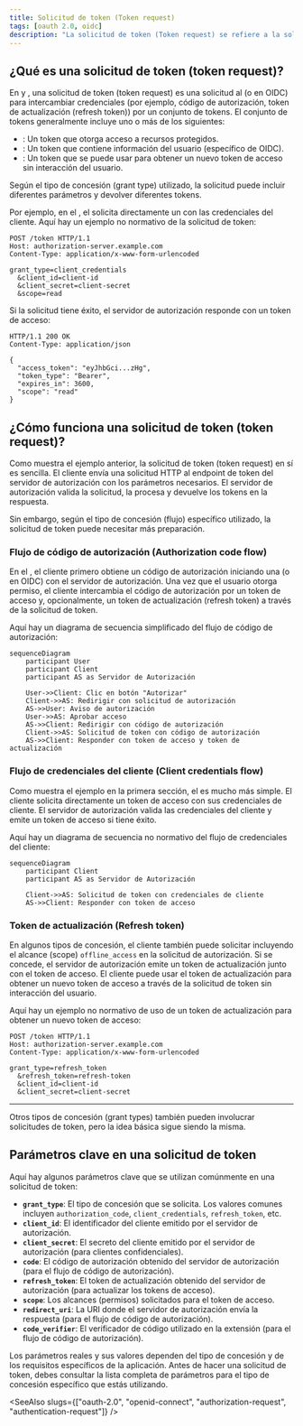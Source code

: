 ```yaml
---
title: Solicitud de token (Token request)
tags: [oauth 2.0, oidc]
description: "La solicitud de token (Token request) se refiere a la solicitud de OAuth 2.0 para intercambiar credenciales (por ejemplo, código de autorización, token de actualización (refresh token)) por un conjunto de tokens, que generalmente incluye uno o más de los siguientes: token de acceso (access token), ID token o token de actualización (refresh token)."
---
```


## ¿Qué es una solicitud de token (token request)?

En <Ref slug="oauth-2.0" /> y <Ref slug="openid-connect" />, una solicitud de token (token request) es una solicitud al <Ref slug="authorization-server" /> (o <Ref slug="openid-connect" headingId="openid-provider-op" /> en OIDC) para intercambiar credenciales (por ejemplo, código de autorización, token de actualización (refresh token)) por un conjunto de tokens. El conjunto de tokens generalmente incluye uno o más de los siguientes:

- <Ref slug="access-token" />: Un token que otorga acceso a recursos protegidos.
- <Ref slug="id-token" />: Un token que contiene información del usuario (específico de OIDC).
- <Ref slug="refresh-token" />: Un token que se puede usar para obtener un nuevo token de acceso sin interacción del usuario.

Según el <Ref slug="oauth-2.0-grant">tipo de concesión (grant type)</Ref> utilizado, la solicitud puede incluir diferentes parámetros y devolver diferentes tokens.

Por ejemplo, en el <Ref slug="client-credentials-flow" />, el <Ref slug="client" /> solicita directamente un <Ref slug="access-token" /> con las credenciales del cliente. Aquí hay un ejemplo no normativo de la solicitud de token:

```http
POST /token HTTP/1.1
Host: authorization-server.example.com
Content-Type: application/x-www-form-urlencoded

grant_type=client_credentials
  &client_id=client-id
  &client_secret=client-secret
  &scope=read
```

Si la solicitud tiene éxito, el servidor de autorización responde con un token de acceso:

```http
HTTP/1.1 200 OK
Content-Type: application/json

{
  "access_token": "eyJhbGci...zHg",
  "token_type": "Bearer",
  "expires_in": 3600,
  "scope": "read"
}
```

## ¿Cómo funciona una solicitud de token (token request)?

Como muestra el ejemplo anterior, la solicitud de token (token request) en sí es sencilla. El cliente envía una solicitud HTTP al endpoint de token del servidor de autorización con los parámetros necesarios. El servidor de autorización valida la solicitud, la procesa y devuelve los tokens en la respuesta.

Sin embargo, según el tipo de concesión (flujo) específico utilizado, la solicitud de token puede necesitar más preparación.

### Flujo de código de autorización (Authorization code flow)

En el <Ref slug="authorization-code-flow" />, el cliente primero obtiene un código de autorización iniciando una <Ref slug="authorization-request" /> (o <Ref slug="authentication-request" /> en OIDC) con el servidor de autorización. Una vez que el usuario otorga permiso, el cliente intercambia el código de autorización por un token de acceso y, opcionalmente, un token de actualización (refresh token) a través de la solicitud de token.

Aquí hay un diagrama de secuencia simplificado del flujo de código de autorización:

```mermaid
sequenceDiagram
    participant User
    participant Client
    participant AS as Servidor de Autorización

    User->>Client: Clic en botón "Autorizar"
    Client->>AS: Redirigir con solicitud de autorización
    AS->>User: Aviso de autorización
    User->>AS: Aprobar acceso
    AS->>Client: Redirigir con código de autorización
    Client->>AS: Solicitud de token con código de autorización
    AS->>Client: Responder con token de acceso y token de actualización
```

### Flujo de credenciales del cliente (Client credentials flow)

Como muestra el ejemplo en la primera sección, el <Ref slug="client-credentials-flow" /> es mucho más simple. El cliente solicita directamente un token de acceso con sus credenciales de cliente. El servidor de autorización valida las credenciales del cliente y emite un token de acceso si tiene éxito.

Aquí hay un diagrama de secuencia no normativo del flujo de credenciales del cliente:

```mermaid
sequenceDiagram
    participant Client
    participant AS as Servidor de Autorización

    Client->>AS: Solicitud de token con credenciales de cliente
    AS->>Client: Responder con token de acceso
```

### Token de actualización (Refresh token)

En algunos tipos de concesión, el cliente también puede solicitar <Ref slug="offline-access" /> incluyendo el alcance (scope) `offline_access` en la solicitud de autorización. Si se concede, el servidor de autorización emite un token de actualización junto con el token de acceso. El cliente puede usar el token de actualización para obtener un nuevo token de acceso a través de la solicitud de token sin interacción del usuario.

Aquí hay un ejemplo no normativo de uso de un token de actualización para obtener un nuevo token de acceso:

```http
POST /token HTTP/1.1
Host: authorization-server.example.com
Content-Type: application/x-www-form-urlencoded

grant_type=refresh_token
  &refresh_token=refresh-token
  &client_id=client-id
  &client_secret=client-secret
```

---

Otros <Ref slug="oauth-2.0-grant">tipos de concesión (grant types)</Ref> también pueden involucrar solicitudes de token, pero la idea básica sigue siendo la misma.

## Parámetros clave en una solicitud de token

Aquí hay algunos parámetros clave que se utilizan comúnmente en una solicitud de token:

- **`grant_type`**: El tipo de concesión que se solicita. Los valores comunes incluyen `authorization_code`, `client_credentials`, `refresh_token`, etc.
- **`client_id`**: El identificador del cliente emitido por el servidor de autorización.
- **`client_secret`**: El secreto del cliente emitido por el servidor de autorización (para clientes confidenciales).
- **`code`**: El código de autorización obtenido del servidor de autorización (para el flujo de código de autorización).
- **`refresh_token`**: El token de actualización obtenido del servidor de autorización (para actualizar los tokens de acceso).
- **`scope`**: Los <Ref slug="scope">alcances</Ref> (permisos) solicitados para el token de acceso.
- **`redirect_uri`**: La URI donde el servidor de autorización envía la respuesta (para el flujo de código de autorización).
- **`code_verifier`**: El verificador de código utilizado en la extensión <Ref slug="pkce" /> (para el flujo de código de autorización).

Los parámetros reales y sus valores dependen del tipo de concesión y de los requisitos específicos de la aplicación. Antes de hacer una solicitud de token, debes consultar la lista completa de parámetros para el tipo de concesión específico que estás utilizando.

<SeeAlso slugs={["oauth-2.0", "openid-connect", "authorization-request", "authentication-request"]} />